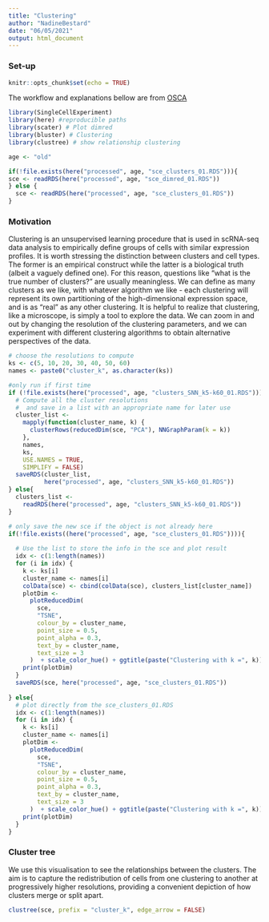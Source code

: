 ```yaml
---
title: "Clustering"
author: "NadineBestard"
date: "06/05/2021"
output: html_document
---
```

### Set-up


```r
knitr::opts_chunk$set(echo = TRUE)
```

The workflow and explanations bellow are from [OSCA](https://bioconductor.org/books/release/OSCA/dimensionality-reduction.html)

```r
library(SingleCellExperiment)
library(here) #reproducible paths
library(scater) # Plot dimred
library(bluster) # Clustering 
library(clustree) # show relationship clustering
```

```r
age <- "old"
```

```r
if(!file.exists(here("processed", age, "sce_clusters_01.RDS"))){
sce <- readRDS(here("processed", age, "sce_dimred_01.RDS"))
} else {
  sce <- readRDS(here("processed", age, "sce_clusters_01.RDS"))
}
```

### Motivation

Clustering is an unsupervised learning procedure that is used in scRNA-seq data analysis to empirically define groups of cells with similar expression profiles. It is worth stressing the distinction between clusters and cell types. The former is an empirical construct while the latter is a biological truth (albeit a vaguely defined one). For this reason, questions like “what is the true number of clusters?” are usually meaningless. We can define as many clusters as we like, with whatever algorithm we like - each clustering will represent its own partitioning of the high-dimensional expression space, and is as “real” as any other clustering.
It is helpful to realize that clustering, like a microscope, is simply a tool to explore the data. We can zoom in and out by changing the resolution of the clustering parameters, and we can experiment with different clustering algorithms to obtain alternative perspectives of the data.


```r
# choose the resolutions to compute
ks <- c(5, 10, 20, 30, 40, 50, 60)
names <- paste0("cluster_k", as.character(ks))

#only run if first time
if (!file.exists(here("processed", age, "clusters_SNN_k5-k60_01.RDS"))) {
  # Compute all the cluster resolutions
  #  and save in a list with an appropriate name for later use
  cluster_list <-
    mapply(function(cluster_name, k) {
      clusterRows(reducedDim(sce, "PCA"), NNGraphParam(k = k))
    },
    names,
    ks,
    USE.NAMES = TRUE,
    SIMPLIFY = FALSE)
  saveRDS(cluster_list,
          here("processed", age, "clusters_SNN_k5-k60_01.RDS"))
} else{
  clusters_list <-
    readRDS(here("processed", age, "clusters_SNN_k5-k60_01.RDS"))
}

# only save the new sce if the object is not already here
if(!file.exists((here("processed", age, "sce_clusters_01.RDS")))){
  
  # Use the list to store the info in the sce and plot result
  idx <- c(1:length(names))
  for (i in idx) {
    k <- ks[i]
    cluster_name <- names[i]
    colData(sce) <- cbind(colData(sce), clusters_list[cluster_name])
    plotDim <-
      plotReducedDim(
        sce,
        "TSNE",
        colour_by = cluster_name,
        point_size = 0.5,
        point_alpha = 0.3,
        text_by = cluster_name,
        text_size = 3
      )  + scale_color_hue() + ggtitle(paste("Clustering with k =", k))
    print(plotDim)
  }
  saveRDS(sce, here("processed", age, "sce_clusters_01.RDS"))
  
} else{
  # plot directly from the sce_clusters_01.RDS
  idx <- c(1:length(names))
  for (i in idx) {
    k <- ks[i]
    cluster_name <- names[i]
    plotDim <-
      plotReducedDim(
        sce,
        "TSNE",
        colour_by = cluster_name,
        point_size = 0.5,
        point_alpha = 0.3,
        text_by = cluster_name,
        text_size = 3
      )  + scale_color_hue() + ggtitle(paste("Clustering with k =", k))
    print(plotDim)
  }
}
```

### Cluster tree
We use this visualisation to see the relationships between the clusters. The aim is to capture the redistribution of cells from one clustering to another at progressively higher resolutions, providing a convenient depiction of how clusters merge or split apart. 
```r
clustree(sce, prefix = "cluster_k", edge_arrow = FALSE)
```

